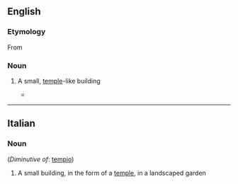 ==English==

===Etymology===
From {{etyl|it|en}} {{m|it|tempietto}}

===Noun===
{{en-noun}}

# {{lb|en|architecture}} A small, [[temple]]-like building
#* {{quote-journal|2007|January 21|Christopher Gray|Bankers Trust: The Building Known for Its Ziggurat Top|New York Times|url=http://www.nytimes.com/2007/01/21/realestate/21scap.html
|passage=Trowbridge & Livingston designed a chubby granite tower in the neo-Classical style topped not by a '''tempietto''', a cupola or a spire — all used in previous high buildings — but a steep, massive pyramid of 24 steps.}}

----

==Italian==

===Noun===
{{it-noun|m}} (''Diminutive of'': [[tempio]])

# A small building, in the form of a [[temple]], in a landscaped garden